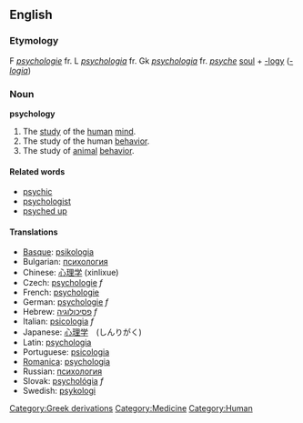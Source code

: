 {{wikipedia}}
==English==
===Etymology===
F ''[[psychologie]]'' fr. L ''[[psychologia]]'' fr. Gk ''[[psychologia]]'' fr. ''[[psyche]]'' [[soul]] + [[-logy]] (''[[-logia]]'')

===Noun===
'''psychology'''

# The [[study]] of the [[human]] [[mind]].
# The study of the human [[behavior]].
# The study of [[animal]] [[behavior]].

====Related words====
*[[psychic]]
*[[psychologist]]
*[[psyched up]]

====Translations====
*[[Basque]]: [[psikologia]]
*Bulgarian: [[психология]]
*Chinese: [[心理学]] (xinlixue)
*Czech: [[psychologie]] ''f''
*French: [[psychologie]]
*German: [[psychologie]] ''f''
*Hebrew: [[פסיכולוגיה]] ''f''
*Italian: [[psicologia]] ''f''
*Japanese: [[心理学]]　(しんりがく)
*Latin: [[psychologia]]
*Portuguese: [[psicologia]]
*[[Romanica]]: [[psychologia]]
*Russian: [[психология]]
*Slovak: [[psychológia]] ''f''
*Swedish: [[psykologi]]
[[Category:Greek derivations]][[Category:Medicine]][[Category:Human]]